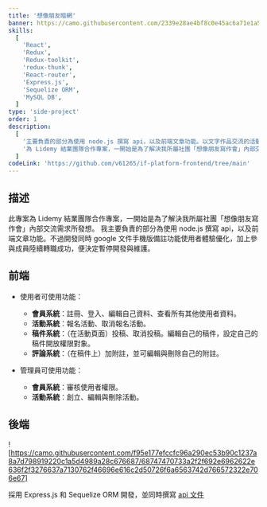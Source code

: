 ```yaml
---
title: '想像朋友暗網'
banner: https://camo.githubusercontent.com/2339e28ae4bf8c0e45ac6a71e1a5dbde34d5245527b2eac639e5d0dda40e9eed/68747470733a2f2f696d616765732e63616b65726573756d652e636f6d2f6f354a6a452f7636313236352d6433346265332f62336136336362322d626264642d343535392d613730662d3735636666656336353433662e706e67
skills:
  [
    'React',
    'Redux',
    'Redux-toolkit',
    'redux-thunk',
    'React-router',
    'Express.js',
    'Sequelize ORM',
    'MySQL DB',
  ]
type: 'side-project'
order: 1
description:
  [
    '主要負責的部分為使用 node.js 撰寫 api，以及前端文章功能。以文字作品交流的活動為核心的稿件互評平台。',
    '為 Lidemy 結業團隊合作專案，一開始是為了解決我所屬社團「想像朋友寫作會」內部交流需求所發想。不過開發同時 google 文件手機版備註功能使用者體驗優化，加上參與成員陸續轉職成功，便決定暫停開發與維護。',
  ]
codeLink: 'https://github.com/v61265/if-platform-frontend/tree/main'
---
```


## 描述

此專案為 Lidemy 結業團隊合作專案，一開始是為了解決我所屬社團「想像朋友寫作會」內部交流需求所發想。
我主要負責的部分為使用 node.js 撰寫 api，以及前端文章功能。不過開發同時 google 文件手機版備註功能使用者體驗優化，加上參與成員陸續轉職成功，便決定暫停開發與維護。

## 前端

- 使用者可使用功能：

  - **會員系統**：註冊、登入、編輯自己資料、查看所有其他使用者資料。
  - **活動系統**：報名活動、取消報名活動。
  - **稿件系統**：（在活動頁面）投稿、取消投稿。編輯自己的稿件，設定自己的稿件開放權限對象。
  - **評論系統**：（在稿件上）加附註，並可編輯與刪除自己的附註。

- 管理員可使用功能：
  - **會員系統**：審核使用者權限。
  - **活動系統**：創立、編輯與刪除活動。

## 後端

![https://camo.githubusercontent.com/f95e177efccfc96a290ec53b90c1237a8a7d798919220c1a5d4989a28c676687/68747470733a2f2f692e6962622e636f2f3276637a7130762f46696e616c2d50726f6a6563742d766572322e706e67]

採用 Express.js 和 Sequelize ORM 開發，並同時撰寫 [api 文件](https://hackmd.io/@GXGttDHLSu6-nPfTaqugEw/rJaiwo7hP)
